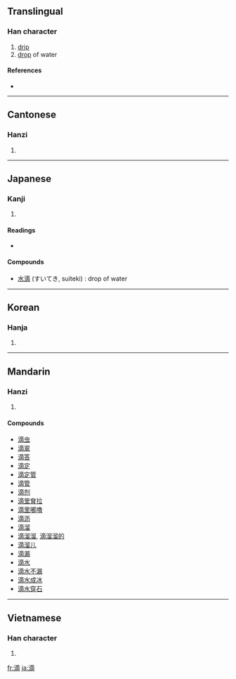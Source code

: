 ==Translingual==

===Han character===
{{Han char|rn=85|rad=水|as=11|sn=14|four=3012<sub>7</sub>|canj=水卜金月 (EYCB)}}

# [[drip]]
# [[drop]] of water

====References====
* {{Han ref|kx=0644.030|dkj=18084|dj=1051.160|hdz=31729.020|uh=6EF4|ud=28404|bh=BA77|bd=47735}}

----

==Cantonese==

===Hanzi===
{{yue-hanzi|jyut=|y=dik1}}

# {{defn|Cantonese}}

----

==Japanese==

===Kanji===
{{ja-kanji|grade=c|rs=水11}}

# {{defn|Japanese}}

====Readings====
* {{ja-readings|on=[[てき]] (teki)|kun=[[したたる]] (shitataru), [[しずく]] (shizuku), [[したたり]] (shitatari)}}


====Compounds====
* [[水滴]] (すいてき, suiteki) : drop of water

----

==Korean==

===Hanja===
{{ko-hanja|hangeul=적|eumhun=|rv=jeok|mr=chŏk|y=cek}}

# {{defn|Korean}}

----

==Mandarin==

===Hanzi===
{{cmn-hanzi|pin=[[dī]] ([[di1]])|wg=ti<sup>1</sup>}}

# {{defn|Mandarin}}

====Compounds====
* [[滴虫]]
* [[滴翠]]
* [[滴答]]
* [[滴定]]
* [[滴定管]]
* [[滴管]]
* [[滴剂]]
* [[滴里耷拉]]
* [[滴里嘟噜]]
* [[滴沥]]
* [[滴溜]]
* [[滴溜溜]], [[滴溜溜的]]
* [[滴溜儿]]
* [[滴漏]]
* [[滴水]]
* [[滴水不漏]]
* [[滴水成冰]]
* [[滴水穿石]]

----

==Vietnamese==

===Han character===
{{vi-hantu|[[tích]], [[nhích]], [[nhếch]], [[rích]], [[tách]], [[trích]]}}

# {{defn|Vietnamese}}

[[fr:滴]]
[[ja:滴]]